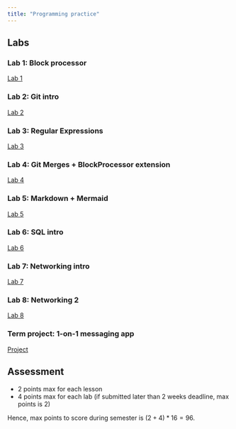 ```yaml
---
title: "Programming practice"
---
```


## Labs

### Lab 1: Block processor
[Lab 1](./lab1.qmd)

### Lab 2: Git intro
[Lab 2](./lab2.qmd)

### Lab 3: Regular Expressions
[Lab 3](./lab3.qmd)

### Lab 4: Git Merges + BlockProcessor extension
[Lab 4](./lab4.qmd)

### Lab 5: Markdown + Mermaid
[Lab 5](./lab5.qmd)

### Lab 6: SQL intro
[Lab 6](./lab6.qmd)

### Lab 7: Networking intro
[Lab 7](./lab7.qmd)

### Lab 8: Networking 2
[Lab 8](./lab8.qmd)

### Term project: 1-on-1 messaging app
[Project](./project.qmd)

## Assessment

- 2 points max for each lesson
- 4 points max for each lab (if submitted later than 2 weeks deadline, max points is 2)

Hence, max points to score during semester is $(2+4)*16 = 96$.

